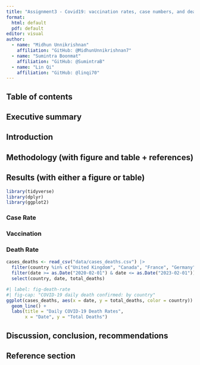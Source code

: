 ```yaml
---
title: "Assignment3 - Covid19: vaccination rates, case numbers, and death rates compare across France, Canada, Germany, India, the UK, and the US"
format: 
  html: default
  pdf: default
editor: visual
author: 
  - name: "Midhun Unnikrishnan"
    affiliation: "GitHub: @MidhunUnnikrishnan7"
  - name: "Sumintra Boonmat"
    affiliation: "GitHub: @SumintraB"
  - name: "Lin Qi"
    affiliation: "GitHub: @linqi70"
---
```


## Table of contents

## Executive summary

## Introduction

## Methodology (with figure and table + references)

## Results (with either a figure or table)

```r
library(tidyverse)
library(dplyr)
library(ggplot2)
```

### Case Rate

### Vaccination

### Death Rate

```r
cases_deaths <- read_csv("data/cases_deaths.csv") |>
  filter(country %in% c("United Kingdom", "Canada", "France", "Germany", "India", "United States")) |>
  filter(date >= as.Date("2020-02-01") & date <= as.Date("2023-02-01")) |>
  select(country, date, total_deaths)
```

```r
#| label: fig-death-rate
#| fig-cap: "COVID-19 daily death confirmed: by country"
ggplot(cases_deaths, aes(x = date, y = total_deaths, color = country)) +
  geom_line() +
  labs(title = "Daily COVID-19 Death Rates",
       x = "Date", y = "Total Deaths")
```

## Discussion, conclusion, recommendations

## Reference section
